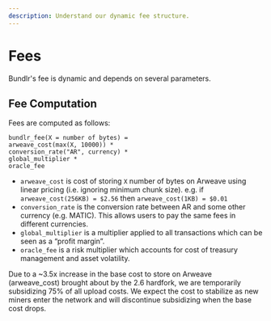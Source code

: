 ```yaml
---
description: Understand our dynamic fee structure.
---
```



# Fees

Bundlr's fee is dynamic and depends on several parameters.

## Fee Computation

Fees are computed as follows:

```
bundlr_fee(X = number of bytes) =
arweave_cost(max(X, 10000)) *
conversion_rate("AR", currency) *
global_multiplier *
oracle_fee
```

-   `arweave_cost` is cost of storing `X` number of bytes on Arweave using linear pricing (i.e. ignoring minimum chunk size). e.g. if `arweave_cost(256KB) = $2.56` then `arweave_cost(1KB) = $0.01`
-   `conversion_rate` is the conversion rate between AR and some other currency (e.g. MATIC). This allows users to pay the same fees in different currencies.
-   `global_multiplier` is a multiplier applied to all transactions which can be seen as a “profit margin”.
-   `oracle_fee` is a risk multiplier which accounts for cost of treasury management and asset volatility.

<Callout type="info" emoji="ℹ️">
	Due to a ~3.5x increase in the base cost to store on Arweave (arweave_cost) brought about by the 2.6 hardfork, we
	are temporarily subsidizing 75% of all upload costs. We expect the cost to stabilize as new miners enter the network
	and will discontinue subsidizing when the base cost drops.
</Callout>
